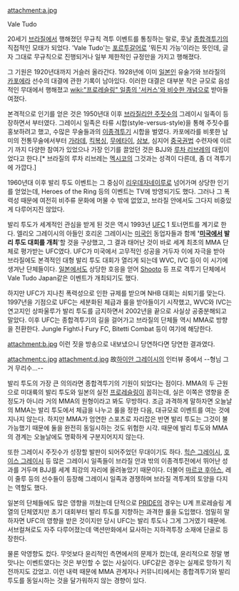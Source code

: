 attachment:a.jpg

Vale Tudo

20세기 [[브라질]]에서 행해졌던 무규칙 격투 이벤트를 통칭하는 말로, 훗날 [[종합격투기]]의 직접적인 모태가 되었다. 'Vale Tudo'는 [[포르투갈어]]로 '뭐든지 가능'이라는 뜻인데, 글자 그대로 무규칙으로 진행되거나 일부 제한적인 규정만을 가지고 행해졌다.

그 기원은 1920년대까지 거슬러 올라간다. 1928년에 이미 [[일본인]] 유술가와 브라질의 [[카포에라]] 선수의 대결에 관한 기록이 남아있다. 이러한 대결은 대부분 작은 규모로 음성적인 무대에서 행해졌고 [[wiki:"프로레슬링" 일종의 '서커스'와 비슷한 개념]]으로 받아들여졌다. 

본격적으로 인기를 얻은 것은 1950년대 이후 [[브라질리안 주짓수]]의 그레이시 일족이 등장하면서 부터였다. 그레이시 일족은 타류 시합(style-versus-style)을 통해 주짓수를 홍보하려고 했고, 수많은 무술들과의 [[이종격투기]] 시합을 벌였다. 카포에라를 비롯한 남미의 전통무술에서부터 [[가라데]], [[킥복싱]], [[무에타이]], [[삼보]], 심지어 [[중국권법]] 수련자에 이르기 까지 다양한 참여가 있었으나 가장 인기를 끌었던 것은 BJJ와 [[루차 리브레]]의 대립이었다고 한다.[* 브라질의 루차 리브레는 [[멕시코]]의 그것과는 성격이 다른데, 좀 더 격투기에 가깝다.] 

1960년대 이후 발리 투도 이벤트는 그 중심이 [[리우데자네이루]]로 넘어가며 상당한 인기를 얻었는데, Heroes of the Ring 등의 이벤트는 TV에 방영되기도 했다. 그러나 그 폭력성 때문에 여전히 비주류 문화에 머물 수 밖에 없었고, 브라질 안에서도 그다지 비중있게 다루어지진 않았다.

발리 투도가 세계적인 관심을 받게 된 것은 역시 1993년 [[UFC]] 1 토너먼트를 계기로 한다. 엘리오 그레이시의 아들인 호리온 그레이시는 [[미국인]] 동업자들과 함께 ''''[[미국]]에서 발리 투도 대회를 개최''''할 것을 구상했고, 그 결과 태어난 것이 바로 세계 최초의 MMA 단체로 평가받는 UFC였다. UFC가 미국에서 고무적인 성공을 거두자 이에 자극을 받아 브라질에도 본격적인 대형 발리 투도 대회가 열리게 되는데 WVC, IVC 등이 이 시기에 생겨난 단체들이다. [[일본]]에서도 상당한 호응을 얻어 [[Shooto]] 등 프로 격투기 단체에서 Vale Tudo Japan같은 이벤트가 개최되기도 했다.

하지만 UFC가 지나친 폭력성으로 인한 규제를 받으며 NHB 대회는 쇠퇴기를 맞는다. 1997년을 기점으로 UFC는 세분화된 체급과 룰을 받아들이기 시작했고, WVC와 IVC는 연고지인 상파울루가 발리 투도를 금지하면서 2002년을 끝으로 사실상 공중분해되고 말았다. 이후 UFC는 종합격투기의 길을 걸어가고 브라질의 단체들 역시 MMA로 방향을 전환한다. Jungle Fight나 Fury FC, Bitetti Combat 등이 여기에 해당한다.

attachment:b.jpg
이런 짓을 방송으로 내보냈으니 당연하다면 당연한 결과였다.

attachment:c.jpg
attachment:d.jpg
故[[하이안 그레이시]]의 인터뷰 중에서 --형님 그거 무리수...--

발리 투도의 가장 큰 의의라면 종합격투기의 기원이 되었다는 점이다. MMA의 두 근원으로 미대륙의 발리 투도와 일본의 실전 [[프로레슬링]]이 꼽히는데, 실은 이쪽은 영향을 준 정도가 아니라 거의 MMA의 원형이라고 봐도 무방하다. 조금 과격하게 말하자면 오늘날의 MMA는 발리 투도에서 체급을 나누고 룰을 정한 다음, 대규모로 이벤트를 여는 것에 지나지 않는다. 하지만 MMA가 엄연한 스포츠로 자리잡은 반면 발리 투도는 그것이 불가능했기 때문에 둘을 완전히 동일시하는 것도 위험한 시각. 때문에 발리 투도와 MMA의 경계는 오늘날에도 명확하게 구분지어지지 않는다.  

또한 그레이시 주짓수가 성장할 발판이 되어주었던 무대이기도 하다. [[힉슨 그레이시]], [[호이스 그레이시]] 등 많은 그레이시 일족들이 브라질 안과 밖의 이종격투전에서 뛰어난 성과를 거두며 BJJ를 세계 최강의 자리에 올려놓았기 때문이다. 더불어 [[마르코 후아스]], 레이 줄루 등의 선수들이 등장해 그레이시 일족과 경쟁하며 브라질 격투계의 토양을 다지는 역할도 했다.

일본의 단체들에도 많은 영향을 끼쳤는데 단적으로 [[PRIDE]]의 경우는 U계 프로레슬링 계열의 단체였지만 초기 대회부터 발리 투도를 지향하는 과격한 룰을 도입했다. 엄밀히 말하자면 UFC의 영향을 받은 것이지만 당시 UFC는 발리 투도나 그게 그거였기 때문에. 서브컬쳐로도 자주 다루어졌는데 액션만화에서 묘사하는 지하격투장 소재에 단골로 등장한다.

물론 악영향도 컸다. 무엇보다 윤리적인 측면에서의 문제가 컸는데, 윤리적으로 정말 병맛나는 이벤트였다는 것은 부인할 수 없는 사실이다. UFC같은 경우는 실제로 망하기 직전까지도 갔었고. 이런 내력 때문에 MMA 관계자나 커뮤니티에서는 종합격투기와 발리 투도를 동일시하는 것을 달가워하지 않는 경향이 있다. 
